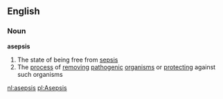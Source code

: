 ==English==
===Noun===
'''asepsis'''
#The state of being free from [[sepsis]]
#The [[process]] of [[removing]] [[pathogenic]] [[organism]]s or [[protecting]] against such organisms

[[nl:asepsis]]
[[pl:Asepsis]]